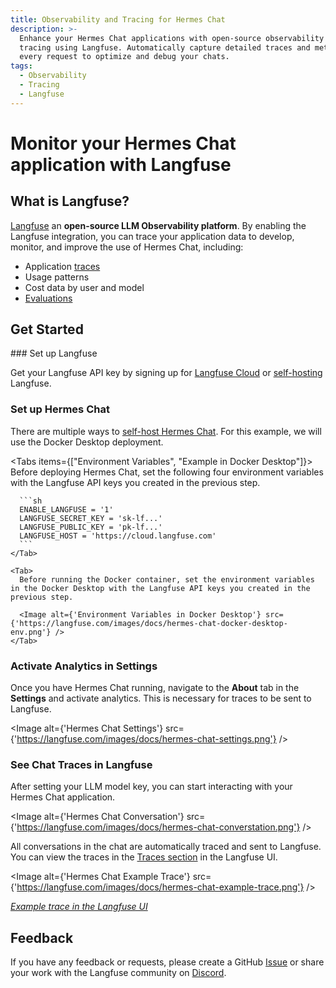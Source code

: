 ```yaml
---
title: Observability and Tracing for Hermes Chat
description: >-
  Enhance your Hermes Chat applications with open-source observability and
  tracing using Langfuse. Automatically capture detailed traces and metrics for
  every request to optimize and debug your chats.
tags:
  - Observability
  - Tracing
  - Langfuse
---
```


# Monitor your Hermes Chat application with Langfuse

## What is Langfuse?

[Langfuse](https://langfuse.com/) an **open-source LLM Observability platform**. By enabling the Langfuse integration, you can trace your application data to develop, monitor, and improve the use of Hermes Chat, including:

- Application [traces](https://langfuse.com/docs/tracing)
- Usage patterns
- Cost data by user and model
- [Evaluations](https://langfuse.com/docs/scores/overview)

## Get Started

<Steps>
  ### Set up Langfuse

  Get your Langfuse API key by signing up for [Langfuse Cloud](https://cloud.langfuse.com) or [self-hosting](https://langfuse.com/docs/deployment/self-host) Langfuse.

  ### Set up Hermes Chat

  There are multiple ways to [self-host Hermes Chat](https://hermes.chat/docs/self-hosting/start). For this example, we will use the Docker Desktop deployment.

  <Tabs items={["Environment Variables", "Example in Docker Desktop"]}>
    <Tab>
      Before deploying Hermes Chat, set the following four environment variables with the Langfuse API keys you created in the previous step.

      ```sh
      ENABLE_LANGFUSE = '1'
      LANGFUSE_SECRET_KEY = 'sk-lf...'
      LANGFUSE_PUBLIC_KEY = 'pk-lf...'
      LANGFUSE_HOST = 'https://cloud.langfuse.com'
      ```
    </Tab>

    <Tab>
      Before running the Docker container, set the environment variables in the Docker Desktop with the Langfuse API keys you created in the previous step.

      <Image alt={'Environment Variables in Docker Desktop'} src={'https://langfuse.com/images/docs/hermes-chat-docker-desktop-env.png'} />
    </Tab>
  </Tabs>

  ### Activate Analytics in Settings

  Once you have Hermes Chat running, navigate to the **About** tab in the **Settings** and activate analytics. This is necessary for traces to be sent to Langfuse.

  <Image alt={'Hermes Chat Settings'} src={'https://langfuse.com/images/docs/hermes-chat-settings.png'} />

  ### See Chat Traces in Langfuse

  After setting your LLM model key, you can start interacting with your Hermes Chat application.

  <Image alt={'Hermes Chat Conversation'} src={'https://langfuse.com/images/docs/hermes-chat-converstation.png'} />

  All conversations in the chat are automatically traced and sent to Langfuse. You can view the traces in the [Traces section](https://langfuse.com/docs/tracing) in the Langfuse UI.

  <Image alt={'Hermes Chat Example Trace'} src={'https://langfuse.com/images/docs/hermes-chat-example-trace.png'} />

  *[Example trace in the Langfuse UI](https://cloud.langfuse.com/project/cloramnkj0002jz088vzn1ja4/traces/63e9246d-3f22-4e45-936d-b0c4ccf55a1e?timestamp=2024-11-26T17%3A00%3A02.028Z\&observation=7ea75a0c-d9d1-425c-9b88-27561c63b413)*
</Steps>

## Feedback

If you have any feedback or requests, please create a GitHub [Issue](https://langfuse.com/issue) or share your work with the Langfuse community on [Discord](https://discord.langfuse.com/).
